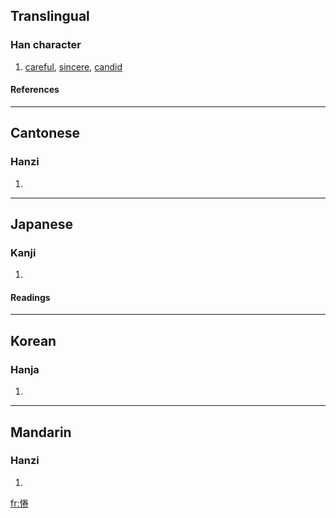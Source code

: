 ==Translingual==
===Han character===
{{Han char|rn=61|rad=心|as=08|sn=11|four=9901<sub>2</sub>|canj=心火手山 (PFQU)}}
# [[careful]], [[sincere]], [[candid]]
====References====
{{Han ref|kx=0390.400|dkj=10795|dj=0725.080|hdz=42318.130|uh=60D3|ud=24787|bh=D557|bd=54615}}
----
==Cantonese==
===Hanzi===
{{yue-hanzi|jyut=|y=kyun4}}
# {{defn|Cantonese}}
----
==Japanese==
===Kanji===
{{ja-kanji|grade=|rs=心08}}
# {{defn|Japanese}} 
====Readings====
{{ja-readings|on=[[けん]] (ken)|kun=[[つつしむ]] (tsutsushimu), [[はげしい]] (hageshii)}}
----
==Korean==
===Hanja===
{{ko-hanja|hangeul=[[권]]|eumhun=|rv=gwon|mr=kwŏn|y=kwen}}
# {{defn|Korean}}
----
==Mandarin==
===Hanzi===
{{cmn-hanzi|pin=[[quán]] ([[quan2]])|wg=ch'üan<sup>2</sup>}}
# {{defn|Mandarin}}

[[fr:惓]]
